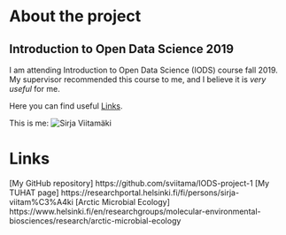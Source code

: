 
# About the project

## Introduction to Open Data Science 2019
I am attending Introduction to Open Data Science (IODS) course fall 2019.
My supervisor recommended this course to me, and I believe it is *very useful* for me.

Here you can find useful [Links](#anchor).


This is me:
![Sirja Viitamäki](https://researchportal.helsinki.fi/files-asset/115213845/CV_3.jpg)


# Links
[My GitHub repository] https://github.com/sviitama/IODS-project-1
[My TUHAT page] https://researchportal.helsinki.fi/fi/persons/sirja-viitam%C3%A4ki
[Arctic Microbial Ecology] https://www.helsinki.fi/en/researchgroups/molecular-environmental-biosciences/research/arctic-microbial-ecology
